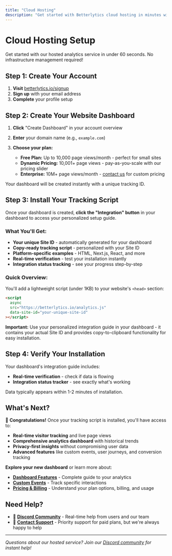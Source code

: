```yaml
---
title: "Cloud Hosting"
description: "Get started with Betterlytics cloud hosting in minutes with automatic scaling and maintenance."
---
```


# Cloud Hosting Setup

Get started with our hosted analytics service in under 60 seconds. No infrastructure management required!

## Step 1: Create Your Account

1. **Visit** [betterlytics.io/signup](https://betterlytics.io/register)
2. **Sign up** with your email address
3. **Complete** your profile setup

## Step 2: Create Your Website Dashboard

1. **Click** "Create Dashboard" in your account overview
2. **Enter** your domain name (e.g., `example.com`)

3. **Choose your plan:**
   - **Free Plan:** Up to 10,000 page views/month - perfect for small sites
   - **Dynamic Pricing:** 10,001+ page views - pay-as-you-scale with our pricing slider
   - **Enterprise:** 10M+ page views/month - [contact us](mailto:support@betterlytics.io) for custom pricing

Your dashboard will be created instantly with a unique tracking ID.

## Step 3: Install Your Tracking Script

Once your dashboard is created, **click the "Integration" button** in your dashboard to access your personalized setup guide.

### What You'll Get:

- **Your unique Site ID** - automatically generated for your dashboard
- **Copy-ready tracking script** - personalized with your Site ID
- **Platform-specific examples** - HTML, Next.js, React, and more
- **Real-time verification** - test your installation instantly
- **Integration status tracking** - see your progress step-by-step

### Quick Overview:

You'll add a lightweight script (under 1KB) to your website's `<head>` section:

```html
<script
  async
  src="https://betterlytics.io/analytics.js"
  data-site-id="your-unique-site-id"
></script>
```

**Important:** Use your personalized integration guide in your dashboard - it contains your actual Site ID and provides copy-to-clipboard functionality for easy installation.

## Step 4: Verify Your Installation

Your dashboard's integration guide includes:

- **Real-time verification** - check if data is flowing
- **Integration status tracker** - see exactly what's working

Data typically appears within 1-2 minutes of installation.

## What's Next?

🎉 **Congratulations!** Once your tracking script is installed, you'll have access to:

- **Real-time visitor tracking** and live page views
- **Comprehensive analytics dashboard** with historical trends
- **Privacy-first insights** without compromising user data
- **Advanced features** like custom events, user journeys, and conversion tracking

**Explore your new dashboard** or learn more about:

- **[Dashboard Features](/dashboard)** - Complete guide to your analytics
- **[Custom Events](/integration/custom-events)** - Track specific interactions
- **[Pricing & Billing](/pricing)** - Understand your plan options, billing, and usage

## Need Help?

- 💬 **[Discord Community](https://discord.gg/vwqSvPn6sP)** - Real-time help from users and our team
- 📧 **[Contact Support](mailto:support@betterlytics.io)** - Priority support for paid plans, but we're always happy to help

---

_Questions about our hosted service? Join our [Discord community](https://discord.gg/vwqSvPn6sP) for instant help!_
